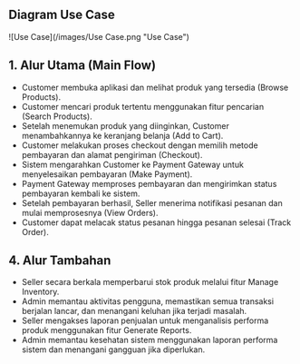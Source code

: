 ## Diagram Use Case

![Use Case](/images/Use Case.png "Use Case")

## 1. Alur Utama (Main Flow)
- Customer membuka aplikasi dan melihat produk yang tersedia (Browse Products).
- Customer mencari produk tertentu menggunakan fitur pencarian (Search Products).
- Setelah menemukan produk yang diinginkan, Customer menambahkannya ke keranjang belanja (Add to Cart).
- Customer melakukan proses checkout dengan memilih metode pembayaran dan alamat pengiriman (Checkout).
- Sistem mengarahkan Customer ke Payment Gateway untuk menyelesaikan pembayaran (Make Payment).
- Payment Gateway memproses pembayaran dan mengirimkan status pembayaran kembali ke sistem.
- Setelah pembayaran berhasil, Seller menerima notifikasi pesanan dan mulai memprosesnya (View Orders).
- Customer dapat melacak status pesanan hingga pesanan selesai (Track Order).

## 4. Alur Tambahan
- Seller secara berkala memperbarui stok produk melalui fitur Manage Inventory.
- Admin memantau aktivitas pengguna, memastikan semua transaksi berjalan lancar, dan menangani keluhan jika terjadi masalah.
- Seller mengakses laporan penjualan untuk menganalisis performa produk menggunakan fitur Generate Reports.
- Admin memantau kesehatan sistem menggunakan laporan performa sistem dan menangani gangguan jika diperlukan.
